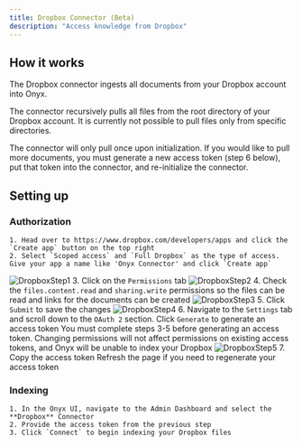 ```yaml
---
title: Dropbox Connector (Beta)
description: "Access knowledge from Dropbox"
---
```


## How it works

The Dropbox connector ingests all documents from your Dropbox account into Onyx.

The connector recursively pulls all files from the root directory of your Dropbox account. It is currently not possible to pull files only from specific directories.

The connector will only pull once upon initialization. If you would like to pull more documents, you must generate a new access token (step 6 below), put that token into the connector, and re-initialize the connector.

## Setting up

### Authorization

    1. Head over to https://www.dropbox.com/developers/apps and click the `Create app` button on the top right
    2. Select `Scoped access` and `Full Dropbox` as the type of access. Give your app a name like 'Onyx Connector' and click `Create app`

![DropboxStep1](/images/connectors/dropbox/dropbox-connector-1.png) 3. Click on the `Permissions` tab
![DropboxStep2](/images/connectors/dropbox/dropbox-connector-2.png) 4. Check the `files.content.read` and `sharing.write` permissions so the files can be read and links for the documents can be created
![DropboxStep3](/images/connectors/dropbox/dropbox-connector-3.png) 5. Click `Submit` to save the changes
![DropboxStep4](/images/connectors/dropbox/dropbox-connector-4.png) 6. Navigate to the `Settings` tab and scroll down to the `OAuth 2` section. Click `Generate` to generate an access token
<Warning>You must complete steps 3-5 before generating an access token. Changing permissions will not affect permissions on existing access tokens, and Onyx will be unable to index your Dropbox</Warning>
![DropboxStep5](/images/connectors/dropbox/dropbox-connector-5.png) 7. Copy the access token
<Info>Refresh the page if you need to regenerate your access token</Info>

### Indexing

    1. In the Onyx UI, navigate to the Admin Dashboard and select the **Dropbox** Connector
    2. Provide the access token from the previous step
    3. Click `Connect` to begin indexing your Dropbox files
